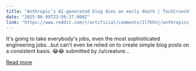 ```yaml
---
title: "Anthropic's AI-generated blog dies an early death | TechCrunch"
date: "2025-06-09T23:56:37.000Z"
link: "https://www.reddit.com/r/artificial/comments/1l7khnj/anthropics_aigenerated_blog_dies_an_early_death/"
---
```


It's going to take everybody's jobs, even the most sophisticated engineering jobs...but can't even be relied on to create simple blog posts on a consistent basis. 😂😂 
    submitted by    /u/creature...

[Read more](https://www.reddit.com/r/artificial/comments/1l7khnj/anthropics_aigenerated_blog_dies_an_early_death/)
